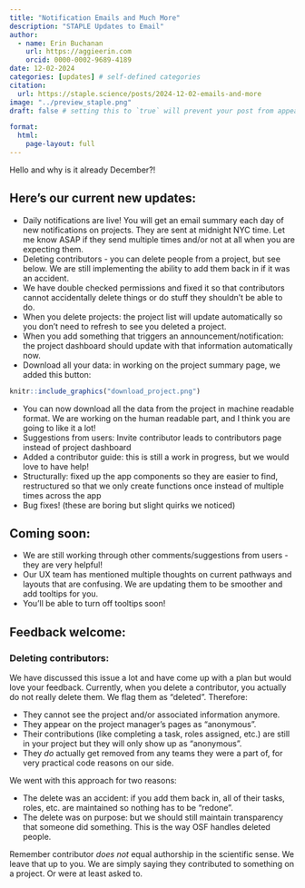 ```yaml
---
title: "Notification Emails and Much More"
description: "STAPLE Updates to Email"
author:
  - name: Erin Buchanan
    url: https://aggieerin.com
    orcid: 0000-0002-9689-4189
date: 12-02-2024
categories: [updates] # self-defined categories
citation: 
  url: https://staple.science/posts/2024-12-02-emails-and-more
image: "../preview_staple.png"
draft: false # setting this to `true` will prevent your post from appearing on your listing page until you're ready!

format: 
  html:
    page-layout: full
---
```


Hello and why is it already December?!

## Here's our current new updates:

-   Daily notifications are live! You will get an email summary each day of new notifications on projects. They are sent at midnight NYC time. Let me know ASAP if they send multiple times and/or not at all when you are expecting them.
-   Deleting contributors - you can delete people from a project, but see below. We are still implementing the ability to add them back in if it was an accident.
-   We have double checked permissions and fixed it so that contributors cannot accidentally delete things or do stuff they shouldn't be able to do.
-   When you delete projects: the project list will update automatically so you don't need to refresh to see you deleted a project.
-   When you add something that triggers an announcement/notification: the project dashboard should update with that information automatically now.
-   Download all your data: in working on the project summary page, we added this button:

```r
knitr::include_graphics("download_project.png")
```

-   You can now download all the data from the project in machine readable format. We are working on the human readable part, and I think you are going to like it a lot!
-   Suggestions from users: Invite contributor leads to contributors page instead of project dashboard
-   Added a contributor guide: this is still a work in progress, but we would love to have help!
-   Structurally: fixed up the app components so they are easier to find, restructured so that we only create functions once instead of multiple times across the app
-   Bug fixes! (these are boring but slight quirks we noticed)

## Coming soon:

-   We are still working through other comments/suggestions from users - they are very helpful!
-   Our UX team has mentioned multiple thoughts on current pathways and layouts that are confusing. We are updating them to be smoother and add tooltips for you.
-   You'll be able to turn off tooltips soon!

## Feedback welcome:

### Deleting contributors:

We have discussed this issue a lot and have come up with a plan but would love your feedback. Currently, when you delete a contributor, you actually do not really delete them. We flag them as "deleted". Therefore:

-   They cannot see the project and/or associated information anymore.
-   They appear on the project manager's pages as "anonymous".
-   Their contributions (like completing a task, roles assigned, etc.) are still in your project but they will only show up as "anonymous".
-   They *do* actually get removed from any teams they were a part of, for very practical code reasons on our side.

We went with this approach for two reasons:

-   The delete was an accident: if you add them back in, all of their tasks, roles, etc. are maintained so nothing has to be "redone".
-   The delete was on purpose: but we should still maintain transparency that someone did something. This is the way OSF handles deleted people.

Remember contributor *does not* equal authorship in the scientific sense. We leave that up to you. We are simply saying they contributed to something on a project. Or were at least asked to.
